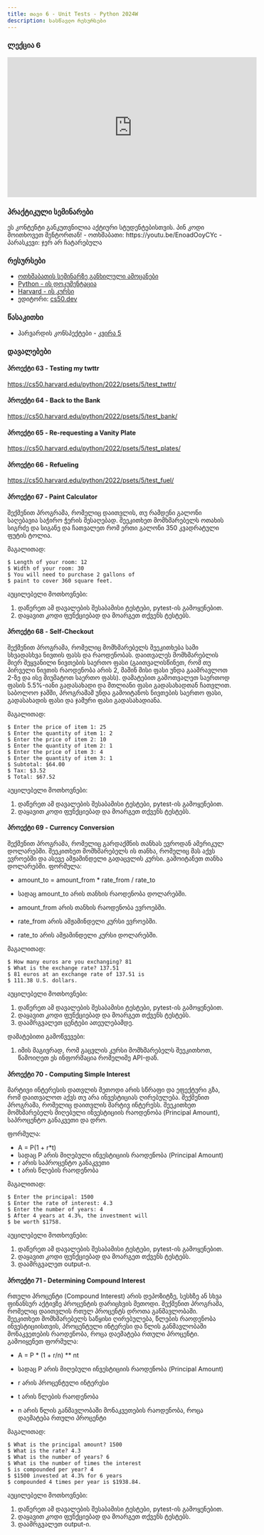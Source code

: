 ```yaml
---
title: თავი 6 - Unit Tests - Python 2024W
description: სასწავლო რესურსები
---
```


### ლექცია 6
<iframe width="560" height="315" src="https://www.youtube.com/embed/iW0dPtjcx1Y" title="YouTube video player" frameBorder="0" allow="accelerometer; autoplay; clipboard-write; encrypted-media; gyroscope; picture-in-picture; web-share" allowFullScreen></iframe>

### პრაქტიკული სემინარები

<Card>
<PinCodeProtectedContent>
    <Locked>
        ეს კონტენტი განკუთვნილია აქტიური სტუდენტებისთვის.
        პინ კოდი მოითხოვეთ მენტორთან!
    </Locked>
    <Unlocked>
        - ოთხშაბათი: https://youtu.be/EnoadOoyCYc
        - პარასკევი: ჯერ არ ჩატარებულა
    </Unlocked>
</PinCodeProtectedContent>
</Card>


### რესურსები
- [ოთხშაბათის სემინარზე განხილული ამოცანები](https://github.com/nodarisvanidze88/Week6_Pytests.git)
- [Python - ის დოკუმენტაცია](https://docs.python.org/3/library/)
- [Harvard - ის კურსი](https://cs50.harvard.edu/python/2022/)
- ედიტორი: [cs50.dev](https://cs50.dev/)

### წასაკითხი
- ჰარვარდის კონსპექტები - [კვირა 5](https://cs50.harvard.edu/python/2022/notes/5/)

### დავალებები

#### პროექტი 63 - Testing my twttr
https://cs50.harvard.edu/python/2022/psets/5/test_twttr/

#### პროექტი 64 - Back to the Bank
https://cs50.harvard.edu/python/2022/psets/5/test_bank/

#### პროექტი 65 - Re-requesting a Vanity Plate
https://cs50.harvard.edu/python/2022/psets/5/test_plates/

#### პროექტი 66 - Refueling
https://cs50.harvard.edu/python/2022/psets/5/test_fuel/

#### პროექტი 67 - Paint Calculator

შექმენით პროგრამა, რომელიც დაითვლის, თუ რამდენი გალონი საღებავია საჭირო ჭერის შესაღებად.
შეეკითხეთ მომხმარებელს ოთახის სიგრძე და სიგანე და ჩათვალეთ რომ ერთი გალონი 350 კვადრატული ფუტის ტოლია.

მაგალითად:
```shell
$ Length of your room: 12
$ Width of your room: 30
$ You will need to purchase 2 gallons of
$ paint to cover 360 square feet.
```

აუცილებელი მოთხოვნები:
1. დაწერეთ ამ დავალების შესაბამისი ტესტები, pytest-ის გამოყენებით.
1. დაყავით კოდი ფუნქციებად და მოარგეთ თქვენს ტესტებს.


#### პროექტი 68 - Self-Checkout

შექმენით პროგრამა, რომელიც მომხმარებელს შეეკითხება სამი სხვადასხვა ნივთის ფასს და რაოდენობას.
დაითვალეს მომხმარებლის მიერ შეყვანილი ნივთების საერთო ფასი (გაითვალისწინეთ, რომ თუ პირველი ნივთის რაოდენობა არის 2, მაშინ მისი ფასი უნდა გაამრავლოთ 2-ზე და ისე მიუმატოთ საერთო ფასს).
დამატებით გამოთვალეთ საერთოდ ფასის 5.5%-იანი გადასახადი და მთლიანი ფასი გადასახადთან ჩათვლით.
საბოლოო ჯამში, პროგრამამ უნდა გამოიტანოს ნივთების საერთო ფასი, გადასახადის ფასი და ჯამური ფასი გადასახადიანა.

მაგალითად:
```shell
$ Enter the price of item 1: 25
$ Enter the quantity of item 1: 2
$ Enter the price of item 2: 10
$ Enter the quantity of item 2: 1
$ Enter the price of item 3: 4
$ Enter the quantity of item 3: 1
$ Subtotal: $64.00
$ Tax: $3.52
$ Total: $67.52
```
აუცილებელი მოთხოვნები:
1. დაწერეთ ამ დავალების შესაბამისი ტესტები, pytest-ის გამოყენებით.
1. დაყავით კოდი ფუნქციებად და მოარგეთ თქვენს ტესტებს.


#### პროექტი 69 - Currency Conversion

შექმენით პროგრამა, რომელიც გარდაქმნის თანხას ევროდან ამერიკულ დოლარებში. შეეკითხეთ მომხმარებელს ის თანხა, რომელიც მას აქვს ევროებში და ასევე ამჟამინდელი გადაცვლის კურსი.
გამოიტანეთ თანხა დოლარებში. ფორმულა:

- amount_to = amount_from * rate_from / rate_to

- სადაც amount_to არის თანხის რაოდენობა დოლარებში.
- amount_from არის თანხის რაოდენობა ევროებში.
- rate_from არის ამჟამინდელი კურსი ევროებში.
- rate_to არის ამჟამინდელი კურსი დოლარებში.

მაგალითად:
```shell
$ How many euros are you exchanging? 81
$ What is the exchange rate? 137.51
$ 81 euros at an exchange rate of 137.51 is
$ 111.38 U.S. dollars.
```

აუცილებელი მოთხოვნები:
1. დაწერეთ ამ დავალების შესაბამისი ტესტები, pytest-ის გამოყენებით.
1. დაყავით კოდი ფუნქციებად და მოარგეთ თქვენს ტესტებს.
1. დაამრგვალეთ ცენტები ათეულებამდე.

დამატებითი გამოწვევები:
1. იმის მაგივრად, რომ გაცვლის კურსი მომხმარებელს შეეკითხოთ, წამოიღეთ ეს ინფორმაცია რომელიმე API-დან.

#### პროექტი 70 - Computing Simple Interest

მარტივი ინტერესის დათვლის მეთოდი არის სწრაფი და ეფექტური გზა, რომ დაითვალოთ აქვს თუ არა ინვესტიციას ღირებულება.
შექმენით პროგრამა, რომელიც დაითვლის მარტივ ინტერესს. შეეკითხეთ მომხმარებელს მიღებული ინვესტიციის რაოდენობა (Principal Amount), საპროცენტო განაკვეთი და დრო.

ფორმულა:

- A = P(1 + r*t)
- სადაც P არის მიღებული ინვესტიციის რაოდენობა (Principal Amount)
- r არის საპროცენტო განაკვეთი
- t არის წლების რაოდენობა

მაგალითად:
```shell
$ Enter the principal: 1500
$ Enter the rate of interest: 4.3
$ Enter the number of years: 4
$ After 4 years at 4.3%, the investment will
$ be worth $1758.
```

აუცილებელი მოთხოვნები:
1. დაწერეთ ამ დავალების შესაბამისი ტესტები, pytest-ის გამოყენებით.
1. დაყავით კოდი ფუნქციებად და მოარგეთ თქვენს ტესტებს.
1. დაამრგვალეთ output-ი.


#### პროექტი 71 - Determining Compound Interest
რთული პროცენტი (Compound Interest) არის დეპოზიტზე, სესხზე ან სხვა ფინანსურ აქტივზე პროცენტის დარიცხვის მეთოდი.
შექმენით პროგრამა, რომელიც დაითვლის რთულ პროცენტს დროთა განმავლობაში.
შეეკითხეთ მომხმარებელს საწყისი ღირებულება, წლების რაოდენობა ინვესტიციისთვის, პროცენტული ინტერესი და წლის განმავლობაში მონაკვეთების რაოდენობა, როცა დაემატება რთული პროცენტი.
გამოიყენეთ ფორმულა:

- A = P * (1 + r/n) ** nt

- სადაც P არის მიღებული ინვესტიციის რაოდენობა (Principal Amount)
- r არის პროცენტული ინტერესი
- t არის წლების რაოდენობა
- n არის წლის განმავლობაში მონაკვეთების რაოდენობა, როცა დაემატება რთული პროცენტი

მაგალითად:
```shell
$ What is the principal amount? 1500
$ What is the rate? 4.3
$ What is the number of years? 6
$ What is the number of times the interest
$ is compounded per year? 4
$ $1500 invested at 4.3% for 6 years
$ compounded 4 times per year is $1938.84.
```

აუცილებელი მოთხოვნები:
1. დაწერეთ ამ დავალების შესაბამისი ტესტები, pytest-ის გამოყენებით.
1. დაყავით კოდი ფუნქციებად და მოარგეთ თქვენს ტესტებს.
1. დაამრგვალეთ output-ი.
